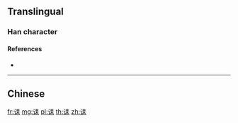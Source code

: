 {{character info/new}}
{{also|誄}}
==Translingual==

===Han character===
{{Han char|rn=149|rad=讠|as=06|sn=8|four=|canj=IVQD|ids=⿰讠耒}}

====References====
* {{Han ref|kx=1188.181|hdz=63960.110|uh=8BD4|ud=35796}}

----

==Chinese==
{{zh-see|誄}}

[[fr:诔]]
[[mg:诔]]
[[pl:诔]]
[[th:诔]]
[[zh:诔]]